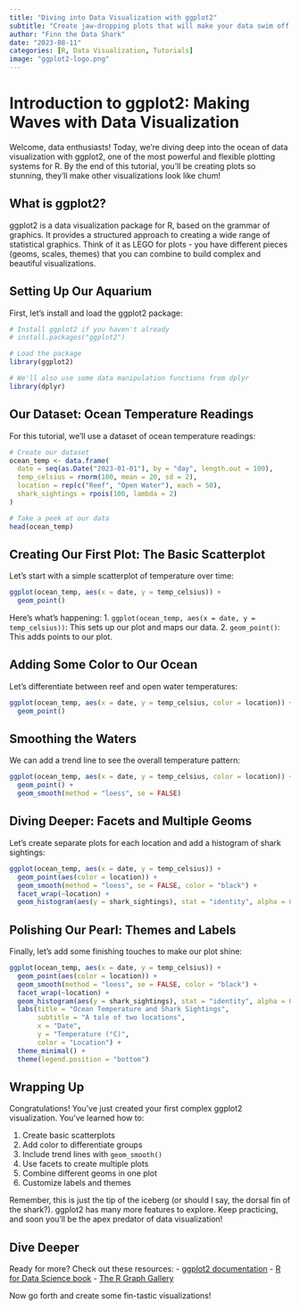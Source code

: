 ```yaml
---
title: "Diving into Data Visualization with ggplot2"
subtitle: "Create jaw-dropping plots that will make your data swim off the page!"
author: "Finn the Data Shark"
date: "2023-08-11"
categories: [R, Data Visualization, Tutorials]
image: "ggplot2-logo.png"
---
```


# Introduction to ggplot2: Making Waves with Data Visualization

Welcome, data enthusiasts! Today, we're diving deep into the ocean of data visualization with ggplot2, one of the most powerful and flexible plotting systems for R. By the end of this tutorial, you'll be creating plots so stunning, they'll make other visualizations look like chum!

## What is ggplot2?

ggplot2 is a data visualization package for R, based on the grammar of graphics. It provides a structured approach to creating a wide range of statistical graphics. Think of it as LEGO for plots - you have different pieces (geoms, scales, themes) that you can combine to build complex and beautiful visualizations.

## Setting Up Our Aquarium

First, let's install and load the ggplot2 package:

```r
# Install ggplot2 if you haven't already
# install.packages("ggplot2")

# Load the package
library(ggplot2)

# We'll also use some data manipulation functions from dplyr
library(dplyr)
```

## Our Dataset: Ocean Temperature Readings

For this tutorial, we'll use a dataset of ocean temperature readings:

```r
# Create our dataset
ocean_temp <- data.frame(
  date = seq(as.Date("2023-01-01"), by = "day", length.out = 100),
  temp_celsius = rnorm(100, mean = 20, sd = 2),
  location = rep(c("Reef", "Open Water"), each = 50),
  shark_sightings = rpois(100, lambda = 2)
)

# Take a peek at our data
head(ocean_temp)
```

## Creating Our First Plot: The Basic Scatterplot

Let's start with a simple scatterplot of temperature over time:

```r
ggplot(ocean_temp, aes(x = date, y = temp_celsius)) +
  geom_point()
```

Here's what's happening:
1. `ggplot(ocean_temp, aes(x = date, y = temp_celsius))`: This sets up our plot and maps our data.
2. `geom_point()`: This adds points to our plot.

## Adding Some Color to Our Ocean

Let's differentiate between reef and open water temperatures:

```r
ggplot(ocean_temp, aes(x = date, y = temp_celsius, color = location)) +
  geom_point()
```

## Smoothing the Waters

We can add a trend line to see the overall temperature pattern:

```r
ggplot(ocean_temp, aes(x = date, y = temp_celsius, color = location)) +
  geom_point() +
  geom_smooth(method = "loess", se = FALSE)
```

## Diving Deeper: Facets and Multiple Geoms

Let's create separate plots for each location and add a histogram of shark sightings:

```r
ggplot(ocean_temp, aes(x = date, y = temp_celsius)) +
  geom_point(aes(color = location)) +
  geom_smooth(method = "loess", se = FALSE, color = "black") +
  facet_wrap(~location) +
  geom_histogram(aes(y = shark_sightings), stat = "identity", alpha = 0.3)
```

## Polishing Our Pearl: Themes and Labels

Finally, let's add some finishing touches to make our plot shine:

```r
ggplot(ocean_temp, aes(x = date, y = temp_celsius)) +
  geom_point(aes(color = location)) +
  geom_smooth(method = "loess", se = FALSE, color = "black") +
  facet_wrap(~location) +
  geom_histogram(aes(y = shark_sightings), stat = "identity", alpha = 0.3) +
  labs(title = "Ocean Temperature and Shark Sightings",
       subtitle = "A tale of two locations",
       x = "Date",
       y = "Temperature (°C)",
       color = "Location") +
  theme_minimal() +
  theme(legend.position = "bottom")
```

## Wrapping Up

Congratulations! You've just created your first complex ggplot2 visualization. You've learned how to:

1. Create basic scatterplots
2. Add color to differentiate groups
3. Include trend lines with `geom_smooth()`
4. Use facets to create multiple plots
5. Combine different geoms in one plot
6. Customize labels and themes

Remember, this is just the tip of the iceberg (or should I say, the dorsal fin of the shark?). ggplot2 has many more features to explore. Keep practicing, and soon you'll be the apex predator of data visualization!

## Dive Deeper

Ready for more? Check out these resources:
- [ggplot2 documentation](https://ggplot2.tidyverse.org/)
- [R for Data Science book](https://r4ds.had.co.nz/data-visualisation.html)
- [The R Graph Gallery](https://www.r-graph-gallery.com/ggplot2-package.html)

Now go forth and create some fin-tastic visualizations!

